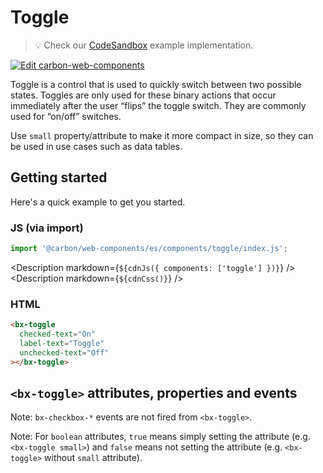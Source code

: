
# Toggle

> 💡 Check our
> [CodeSandbox](https://codesandbox.io/s/github/carbon-design-system/carbon-for-ibm-dotcom/tree/main/packages/carbon-web-components/examples/codesandbox/basic/components/toggle)
> example implementation.

[![Edit carbon-web-components](https://codesandbox.io/static/img/play-codesandbox.svg)](https://codesandbox.io/s/github/carbon-design-system/carbon-for-ibm-dotcom/tree/main/packages/carbon-web-components/examples/codesandbox/basic/components/toggle)

Toggle is a control that is used to quickly switch between two possible states.
Toggles are only used for these binary actions that occur immediately after the
user “flips” the toggle switch. They are commonly used for “on/off” switches.

Use `small` property/attribute to make it more compact in size, so they can be
used in use cases such as data tables.

## Getting started

Here's a quick example to get you started.

### JS (via import)

```javascript
import '@carbon/web-components/es/components/toggle/index.js';
```

<Description markdown={`${cdnJs({ components: ['toggle'] })}`} />
<Description markdown={`${cdnCss()}`} />

### HTML

```html
<bx-toggle
  checked-text="On"
  label-text="Toggle"
  unchecked-text="Off"
></bx-toggle>
```

## `<bx-toggle>` attributes, properties and events

Note: `bx-checkbox-*` events are not fired from `<bx-toggle>`.

Note: For `boolean` attributes, `true` means simply setting the attribute (e.g.
`<bx-toggle small>`) and `false` means not setting the attribute (e.g.
`<bx-toggle>` without `small` attribute).

<Props of="bx-toggle" />
